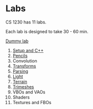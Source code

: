 
# Labs

CS 1230 has 11 labs.

Each lab is designed to take 30 - 60 min.

[Dummy lab](/labs/lab0)

1. [Setup and C++](/labs/lab1)
2. [Pencils](/labs/lab2)
3. Convolution
4. [Transforms](/labs/lab4)
5. [Parsing](/labs/lab5)
6. [Light](/labs/lab6)
7. [Terrain](/labs/lab7)
8. [Trimeshes](/labs/lab8)
9. VBOs and VAOs
10. Shaders
11. Textures and FBOs
